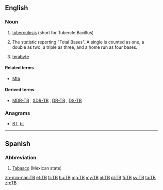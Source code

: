 {{also|Tb|ТВ}}
==English==

===Noun===
{{en-noun|~}}

# {{context|pathology|lang=en}} [[tuberculosis]] (short for Tubercle Bacillus)
# {{context|baseball|lang=en}} The statistic reporting "Total Bases". A single is counted as one, a double as two, a triple as three, and a home run as four bases.
# {{context|electronics|computing|lang=en}} [[terabyte]]

====Related terms====
* {{sense|pathology}} [[Mtb]]

====Derived terms====
* {{sense|pathology}} [[MDR-TB]] , [[XDR-TB]] , [[DR-TB]] , [[DS-TB]]

===Anagrams===
* [[BT#English|BT]], [[bt#English|bt]]

----

==Spanish==

===Abbreviation===
{{rfc-header|Abbreviation}}
{{head|es|abbreviation}}

# [[Tabasco]] (Mexican state)

[[zh-min-nan:TB]]
[[et:TB]]
[[fr:TB]]
[[hu:TB]]
[[mg:TB]]
[[my:TB]]
[[nl:TB]]
[[pl:TB]]
[[fi:TB]]
[[sv:TB]]
[[ta:TB]]
[[zh:TB]]